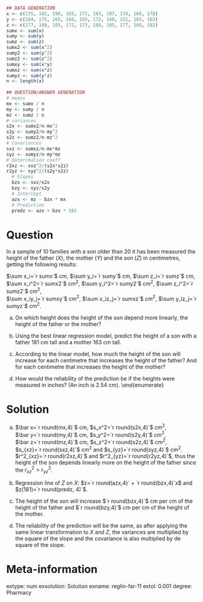 
```r
## DATA GENERATION
x <- c(175, 182, 190, 165, 172, 183, 187, 174, 168, 178)
y <- c(164, 175, 165, 160, 155, 172, 160, 151, 165, 163)
z <- c(177, 180, 193, 172, 173, 188, 185, 177, 168, 182)
sumx <- sum(x)
sumy <- sum(y)
sumz <- sum(z)
sumx2 <- sum(x^2)
sumy2 <- sum(y^2)
sumz2 <- sum(z^2)
sumxy <- sum(x*y)
sumxz <- sum(x*z)
sumyz <- sum(y*z)
n <- length(x)
  
## QUESTION/ANSWER GENERATION
# means
mx <- sumx / n
my <- sumy / n
mz <- sumz / n
# variances
s2x <- sumx2/n-mx^2
s2y <- sumy2/n-my^2
s2z <- sumz2/n-mz^2
# Covariances
sxz <- sumxz/n-mx*mz
syz <- sumyz/n-my*mz
# Detercmation coeff
r2xz <- sxz^2/(s2x*s2z)
r2yz <- syz^2/(s2y*s2z)
  # Slopes
  bzx <- sxz/s2x
  bzy <- syz/s2y
  # Intercept
  azx <- mz - bzx * mx
  # Prediction
  predz <- azx + bzx * 181
```

Question
========
In a sample of 10 families with a son older than 20 it has been measured the height of the father ($X$), the mother ($Y$) and the son ($Z$) in centimetres, getting the following results:

$\sum x_i=`r sumx`$ cm, $\sum y_i=`r sumy`$ cm, $\sum z_i=`r sumz`$ cm,  
$\sum x_i^2=`r sumx2`$ cm$^2$, $\sum y_i^2=`r sumy2`$ cm$^2$, $\sum z_i^2=`r sumz2`$ cm$^2$,  
$\sum x_iy_j=`r sumxy`$ cm$^2$, $\sum x_iz_j=`r sumxz`$ cm$^2$, $\sum y_iz_j=`r sumyz`$ cm$^2$.


a. On which height does the height of the son depend more linearly, the height of the father or the mother?

a. Using the best linear regression model, predict the height of a son with a father 181 cm tall and a mother 163 cm tall.

a. According to the linear model, how much the height of the son will increase for each centimetre that increases the height of the father? And for each centimetre that increases the height of the mother?

a. How would the reliability of the prediction be if the heights were measured in inches? (An inch is 2.54 cm).
\end{enumerate} 

Solution
========

a. $\bar x=`r round(mx,4)`$ cm, $s_x^2=`r round(s2x,4)`$ cm$^2$,  
$\bar y=`r round(my,4)`$ cm, $s_y^2=`r round(s2y,4)`$ cm$^2$,  
$\bar z=`r round(mz,4)`$ cm, $s_z^2=`r round(s2z,4)`$ cm$^2$,  
$s_{xz}=`r round(sxz,4)`$ cm$^2$ and $s_{yz}=`r round(syz,4)`$ cm$^2$.  
$r^2_{xz}=`r round(r2xz,4)`$ and $r^2_{yz}=`r round(r2yz,4)`$, thus the height of the son depends linearly more on the height of the father since the $r^2_{xz}>r^2_{yz}$.

a. Regression line of $Z$ on $X$: $z=`r round(azx,4)` + `r round(bzx,4)`x$ and $z(181)=`r round(predz, 4)`$.

a. The height of the son will increase $`r round(bzx,4)`$ cm per cm of the height of the father and $`r round(bzy,4)`$ cm per cm of the height of the mother.

a. The reliability of the prediction will be the same, as after applying the same linear transformation to $X$ and $Z$, the variances are multiplied by the square of the slope and the covariance is also multiplied by de square of the slope.

Meta-information 
================
extype: num
exsolution: Solution
exname: reglin-far-11
extol: 0.001
degree: Pharmacy
 
